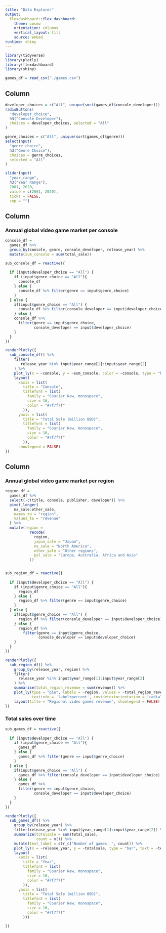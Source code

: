 ```yaml
---
title: "Data Explorer"
output: 
  flexdashboard::flex_dashboard:
    theme: cosmo
    orientation: columns
    vertical_layout: fill
    source: embed
runtime: shiny
---
```


<style>                     
.navbar {
  background-color:black;
  border-color:black;
}
</style> 

```r
library(tidyverse)
library(plotly)
library(flexdashboard)
library(shiny)
```

```r
games_df = read_csv("./games.csv")
```

Column {.sidebar}
-----------------------------------------------------------------------

```r
developer_choices = c("All", unique(sort(games_df$console_developer)))
radioButtons(
  "developer_choice",
  h3("Console Developer"),
  choices = developer_choices, selected = "All"
)

genre_choices = c("All", unique(sort(games_df$genre)))
selectInput(
  "genre_choice",
  h3("Genre Choice"),
  choices = genre_choices,
  selected = "All"
)

sliderInput(
  "year_range",
  h3("Year Range"),
  2001, 2020, 
  value = c(2001, 2020),
  ticks = FALSE,
  sep = "")
```


Column {data-width=650}
-----------------------------------------------------------------------

### Annual global video game market per console

```r
console_df = 
  games_df %>% 
  group_by(console, genre, console_developer, release_year) %>% 
  mutate(sum_console = sum(total_sale))

sub_console_df = reactive({
  
  if (input$developer_choice == "All") {
    if (input$genre_choice == "All"){
      console_df
    } else {
      console_df %>% filter(genre == input$genre_choice)
    }
  } else {
    if(input$genre_choice == "All") {
      console_df %>% filter(console_developer == input$developer_choice)
    } else {
    console_df %>% 
      filter(genre == input$genre_choice,
             console_developer == input$developer_choice)
    }
  }
})

renderPlotly({
  sub_console_df() %>% 
    filter(
       release_year %in% input$year_range[1]:input$year_range[2] 
    ) %>% 
    plot_ly(x = ~console, y = ~sum_console, color = ~console, type = "bar") %>% 
    layout(
      xaxis = list(
        title = "Console",
        titlefont = list(
          family = "Courier New, monospace",
          size = 16,
          color = "#7f7f7f"
        )),
      yaxis = list(
        title = "Total Sale (million USD)",
        titlefont = list(
          family = "Courier New, monospace",
          size = 16,
          color = "#7f7f7f"
        )),
      showlegend = FALSE)
})


```

Column {data-width=630}
-----------------------------------------------------------------------

### Annual global video game market per region  

```r
region_df = 
  games_df %>% 
  select(-c(title, console, publisher, developer)) %>% 
  pivot_longer(
    na_sale:other_sale,
    names_to = "region",
    values_to = "revenue"
  ) %>% 
  mutate(region = 
           recode(
             region,
             japan_sale = "Japan",
             na_sale = "North America",
             other_sale = "Other regions",
             pal_sale = "Europe, Australia, Africa and Asia"
           ))


sub_region_df = reactive({
  
  if (input$developer_choice == "All") {
    if (input$genre_choice == "All"){
      region_df
    } else {
      region_df %>% filter(genre == input$genre_choice)
    }
  } else {
    if(input$genre_choice == "All") {
      region_df %>% filter(console_developer == input$developer_choice)
    } else {
      region_df %>% 
        filter(genre == input$genre_choice,
               console_developer == input$developer_choice)
    }
  }
})

renderPlotly({
  sub_region_df() %>% 
    group_by(release_year, region) %>% 
    filter(
      release_year %in% input$year_range[1]:input$year_range[2] 
    ) %>% 
    summarise(total_region_revenue = sum(revenue)) %>% 
    plot_ly(type = "pie", labels = ~region, values = ~total_region_revenue,
            textinfo = 'label+percent', insidetextorientation = 'radial') %>%
    layout(title = "Regional video games revenue", showlegend = FALSE)
})
```

### Total sales over time

```r
sub_games_df = reactive({
  
  if (input$developer_choice == "All") {
    if (input$genre_choice == "All"){
      games_df
    } else {
      games_df %>% filter(genre == input$genre_choice)
    }
  } else {
    if(input$genre_choice == "All") {
      games_df %>% filter(console_developer == input$developer_choice)
    } else {
      games_df %>% 
      filter(genre == input$genre_choice,
             console_developer == input$developer_choice)
    }
  }
})

renderPlotly({
  sub_games_df() %>%
    group_by(release_year) %>% 
    filter(release_year %in% input$year_range[1]:input$year_range[2]) %>%
    summarize(totalsale = sum(total_sale),
              count = n()) %>%
    mutate(text_label = str_c("Number of games: ", count)) %>%
    plot_ly(x = ~release_year, y = ~totalsale, type = "bar", text = ~text_label) %>% 
    layout(
      xaxis = list(
        title = "Year",
        titlefont = list(
          family = "Courier New, monospace",
          size = 16,
          color = "#7f7f7f"
        )),
      yaxis = list(
        title = "Total Sale (million USD)",
        titlefont = list(
          family = "Courier New, monospace",
          size = 16,
          color = "#7f7f7f"
        )))

})
```